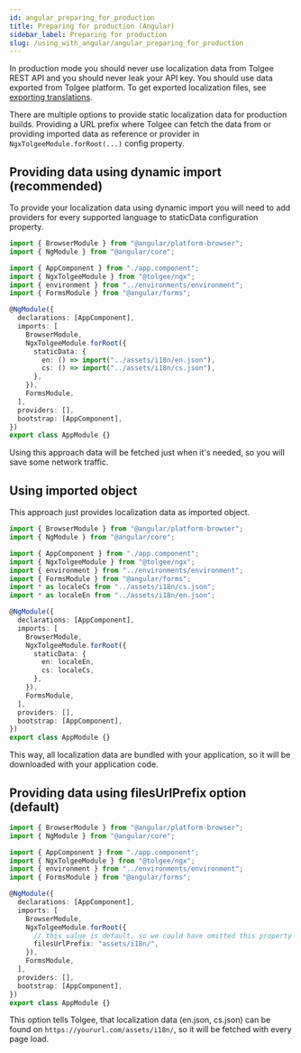 ```yaml
---
id: angular_preparing_for_production
title: Preparing for production (Angular)
sidebar_label: Preparing for production
slug: /using_with_angular/angular_preparing_for_production
---
```

In production mode you should never use localization data from Tolgee REST API and you should never leak your API key.
You should use data exported from Tolgee platform.
To get exported localization files, see [exporting translations](/platform/exporting_translations).

There are multiple options to provide static localization data for production builds. Providing a URL prefix where Tolgee can
fetch the data from or providing imported data as reference or provider in `NgxTolgeeModule.forRoot(...)` config property.

## Providing data using dynamic import (recommended)

To provide your localization data using dynamic import you will need to add providers for every supported language
to staticData configuration property.

```typescript jsx title="src/app/app.module.ts"
import { BrowserModule } from "@angular/platform-browser";
import { NgModule } from "@angular/core";

import { AppComponent } from "./app.component";
import { NgxTolgeeModule } from "@tolgee/ngx";
import { environment } from "../environments/environment";
import { FormsModule } from "@angular/forms";

@NgModule({
  declarations: [AppComponent],
  imports: [
    BrowserModule,
    NgxTolgeeModule.forRoot({
      staticData: {
        en: () => import("../assets/i18n/en.json"),
        cs: () => import("../assets/i18n/cs.json"),
      },
    }),
    FormsModule,
  ],
  providers: [],
  bootstrap: [AppComponent],
})
export class AppModule {}

```

Using this approach data will be fetched just when it's needed, so you will save some network traffic.

## Using imported object
This approach just provides localization data as imported object.

```typescript jsx title="src/app/app.module.ts"
import { BrowserModule } from "@angular/platform-browser";
import { NgModule } from "@angular/core";

import { AppComponent } from "./app.component";
import { NgxTolgeeModule } from "@tolgee/ngx";
import { environment } from "../environments/environment";
import { FormsModule } from "@angular/forms";
import * as localeCs from "../assets/i18n/cs.json";
import * as localeEn from "../assets/i18n/en.json";

@NgModule({
  declarations: [AppComponent],
  imports: [
    BrowserModule,
    NgxTolgeeModule.forRoot({
      staticData: {
        en: localeEn,
        cs: localeCs,
      },
    }),
    FormsModule,
  ],
  providers: [],
  bootstrap: [AppComponent],
})
export class AppModule {}
```
This way, all localization data are bundled with your application, so it will be downloaded with your application code.

## Providing data using filesUrlPrefix option (default)
```typescript jsx title="src/app/app.module.ts"
import { BrowserModule } from "@angular/platform-browser";
import { NgModule } from "@angular/core";

import { AppComponent } from "./app.component";
import { NgxTolgeeModule } from "@tolgee/ngx";
import { environment } from "../environments/environment";
import { FormsModule } from "@angular/forms";

@NgModule({
  declarations: [AppComponent],
  imports: [
    BrowserModule,
    NgxTolgeeModule.forRoot({
      // this value is default, so we could have omitted this property
      filesUrlPrefix: "assets/i18n/",
    }),
    FormsModule,
  ],
  providers: [],
  bootstrap: [AppComponent],
})
export class AppModule {}

```
This option tells Tolgee, that localization data (en.json, cs.json) can be found on `https://yoururl.com/assets/i18n/`,
so it will be fetched with every page load.
